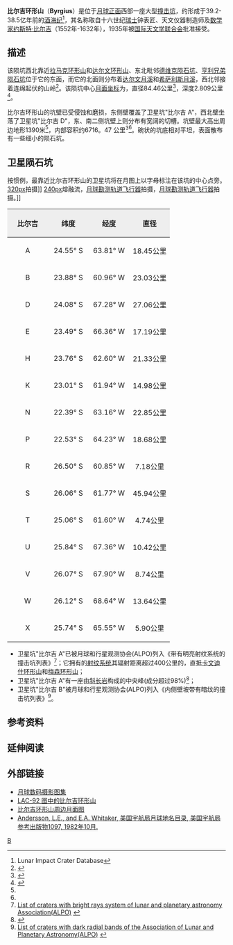 {{lunar crater data
| image=Byrgius crater 4168 h1.jpg|240px
| caption=[[月球轨道器4号|月球轨道器4号]]的比尔吉环形山照片，卫星坑"比尔吉 A"位于右侧、左上部则是"比尔吉 E"和较大的"比尔吉 D"。
| latitude=24.73
| N_or_S=S
| longitude=65.38
| E_or_W=W
| diameter=84.46公里
| depth=2.809公里
| colong=65
| eponym=[[约斯特·比尔吉|约斯特·比尔吉]]
}}

'''比尔吉环形山'''（'''Byrgius'''）是位于[[月球正面|月球正面]]西部一座大型[[撞击坑|撞击坑]]，约形成于39.2-38.5亿年前的[[酒海纪|酒海纪]]<ref name=LICD>Lunar Impact Crater Database</ref>，其名称取自十六世纪[[瑞士|瑞士]]钟表匠、天文仪器制造师及[[数学家|数学家]][[约斯特·比尔吉|约斯特·比尔吉]]（1552年-1632年），1935年被[[国际天文学联合会|国际天文学联合会]]批准接受。

== 描述 ==  
该陨坑西北靠近[[拉马克环形山|拉马克环形山]]和[[达尔文环形山|达尔文环形山]]、东北毗邻[[德维克陨石坑|德维克陨石坑]]、[[亨利兄弟陨石坑|亨利兄弟陨石坑]]位于它的东面，而它的北面则分布着[[达尔文环形山|达尔文月溪]]和[[希尔萨斯利陨石坑|希萨利斯月溪]]，西北邻接着连绵起伏的山岭<ref>{{Cite web |url=http://planetarynames.wr.usgs.gov/images/Lunar/lac_92_lo.pdf |title=Crater Byrgius on LAC-92 map. |access-date=2016-10-21 |archive-date=2020-09-21 |archive-url=https://web.archive.org/web/20200921201236/https://planetarynames.wr.usgs.gov/images/Lunar/lac_92_lo.pdf |dead-url=no }}</ref>。该陨坑中心[[月面坐标|月面坐标]]为{{Coord|24.73|S|65.38|W|globe:Moon|nogoogle=1|noosm=1}}，直径84.46公里<ref name="IAU">{{Cite web |url=http://planetarynames.wr.usgs.gov/Feature/943 |title=Directory of the International Astronomical Union |access-date=2016-10-21 |archive-date=2020-01-04 |archive-url=https://web.archive.org/web/20200104064654/https://planetarynames.wr.usgs.gov/Feature/943 |dead-url=no }}</ref>，深度2.809公里<ref>{{Cite web |url=http://fisherka.csolutionshosting.net/astronote/plan/craterdepth/html/CraterDepthFeatureNameWestfall.html |title=John E. Westfall's Atlas of the Lunar Terminator, Cambridge Univ. Press (2000) |accessdate=2016-10-21 |archive-date=2014-12-18 |archive-url=https://archive.today/20141218234310/http://fisherka.csolutionshosting.net/astronote/plan/craterdepth/html/CraterDepthFeatureNameWestfall.html |dead-url=yes }}</ref>。

比尔吉环形山的坑壁已受侵蚀和磨损，东侧壁覆盖了卫星坑"比尔吉 A"，西北壁坐落了卫星坑"比尔吉 D"，东、南二侧坑壁上则分布有宽阔的切槽。坑壁最大高出周边地形1390米<ref name="LICD"/>，内部容积约6716。47 公里<sup>3</sup><ref name="LICD"/>。碗状的坑底相对平坦，表面散布有一些细小的陨石坑。

== 卫星陨石坑 ==
按惯例，最靠近比尔吉环形山的卫星坑将在月图上以字母标注在该坑的中心点旁。
[[image:Byrgius_-_LROC_-_WAC.JPG|320px]]拍摄]]
[[image:M102573276LE_Byrgius_A.png|240px]]熔融流，[[月球勘测轨道飞行器|月球勘测轨道飞行器]]拍摄，[[月球勘测轨道飞行器|月球勘测轨道飞行器]]拍摄。]]
{| class="wikitable"
!width="25%" style="background:#eeeeee;" |比尔吉
!width="25%" style="background:#eeeeee;" |纬度
!width="25%" style="background:#eeeeee;" |经度
!width="25%" style="background:#eeeeee;" |直径
|-
|align="center"|A
|align="center"|24.55° S
|align="center"|63.81° W
|align="center"|18.45公里
|-
|align="center"|B
|align="center"|23.88° S
|align="center"|60.96° W
|align="center"|23.03公里
|-
|align="center"|D
|align="center"|24.08° S
|align="center"|67.28° W
|align="center"|27.06公里
|-
|align="center"|E
|align="center"|23.49° S
|align="center"|66.36° W
|align="center"|17.19公里
|-
|align="center"|H
|align="center"|23.76° S
|align="center"|62.60° W
|align="center"|21.33公里
|-
|align="center"|K
|align="center"|23.01° S
|align="center"|61.94° W
|align="center"|14.98公里
|-
|align="center"|N
|align="center"|22.39° S
|align="center"|63.16° W
|align="center"|22.85公里
|-
|align="center"|P
|align="center"|22.53° S
|align="center"|64.23° W
|align="center"|18.68公里
|-
|align="center"|R
|align="center"|26.50° S
|align="center"|60.85° W
|align="center"|7.18公里
|-
|align="center"|S
|align="center"|26.06° S
|align="center"|61.77° W
|align="center"|45.94公里
|-
|align="center"|T
|align="center"|25.06° S
|align="center"|61.60° W
|align="center"|4.74公里
|-
|align="center"|U
|align="center"|25.84° S
|align="center"|67.36° W
|align="center"|10.42公里
|-
|align="center"|V
|align="center"|26.07° S
|align="center"|67.90° W
|align="center"|8.74公里
|-
|align="center"|W
|align="center"|26.12° S
|align="center"|68.64° W
|align="center"|13.64公里
|-
|align="center"|X
|align="center"|25.74° S
|align="center"|65.55° W
|align="center"|5.90公里
|}{{clear}}
* 卫星坑"比尔吉 A"已被月球和行星观测协会(ALPO)列入《带有明亮射纹系统的撞击坑列表》<ref>[http://www.zone-vx.com/alpo-rays-table.pdf List of craters with bright rays system of lunar and planetary astronomy Association(ALPO)] {{webarchive|url=https://web.archive.org/web/20160304213831/http://www.zone-vx.com/alpo-rays-table.pdf |date=2016-03-04 }}</ref>；它拥有的[[射纹系统|射纹系统]]其辐射距离超过400公里的，直抵[[卡文迪什环形山|卡文迪什环形山]]和[[梅森环形山_(月球)|梅森环形山]]；
* 卫星坑"比尔吉 A"有一座由[[斜长岩|斜长岩]]构成的中央峰(成分超过98%)<ref>{{Cite web |url=http://the-moon.wikispaces.com/Byrgius |title=Description Crater online The Moon-Wiki |access-date=2016-10-21 |archive-date=2016-07-14 |archive-url=https://web.archive.org/web/20160714131857/http://the-moon.wikispaces.com/Byrgius |dead-url=yes }}</ref>；
* 卫星坑"比尔吉 B"被月球和行星观测协会(ALPO)列入《内侧壁坡带有暗纹的撞击坑列表》<ref>[http://www.zone-vx.com/alpo-bcp-longlist.pdf List of craters with dark radial bands of the Association of Lunar and Planetary Astronomy(ALPO)] {{webarchive|url=https://web.archive.org/web/20131203025135/http://www.zone-vx.com/alpo-bcp-longlist.pdf |date=2013-12-03 }}</ref>。

== 参考资料 ==
{{Reflist}}

== 延伸阅读 ==
{{Lunar crater references}}

==外部链接==
* [http://www.lpi.usra.edu/resources/lunar_orbiter/bin/srch_nam.shtml?Byrgius%7C0 月球数码摄影图集] {{Wayback|url=http://www.lpi.usra.edu/resources/lunar_orbiter/bin/srch_nam.shtml?Byrgius%7C0 |date=20201127013426 }}
* [http://www.lpi.usra.edu/resources/mapcatalog/LAC/lac92/ LAC-92 图中的比尔吉环形山] {{Wayback|url=http://www.lpi.usra.edu/resources/mapcatalog/LAC/lac92/ |date=20201127013720 }}
* [http://www.lpi.usra.edu/resources/mapcatalog/usgs/I755/ 比尔吉环形山周边月面图] {{Wayback|url=http://www.lpi.usra.edu/resources/mapcatalog/usgs/I755/ |date=20201127013452 }}
* [http://planet4589.org/astro/lunar/RP-1097.pdf Andersson, L.E., and E.A. Whitaker, 美国宇航局月球地名目录, 美国宇航局参考出版物1097, 1982年10月.] {{Wayback|url=http://planet4589.org/astro/lunar/RP-1097.pdf |date=20141006125838 }}

{{月球环形山 (A-B)}}

[[Category:月球环形山|B]]